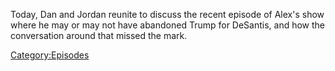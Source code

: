 {{Episode
    | title           = August 17, 2022
    | caption         = [https://knowledgefight.libsyn.com/717-august-17-2022 Listen to this episode on Libsyn]
    | episodeNumber   = 717
    | length          = 01:37:07
    | airDate         = August 24, 2022
    | coverageDate    = August 17, 2022
    | appearance      = [[Donald Trump]], [[Aaron Russo]], [[Laura Loomer]], [[Savannah Hernandez]]
    | previousEpisode = [[716: April 25, 2014]]
    | nextEpisode     = [[718: August 21-22, 2022]]
}}

{{Stub}}

Today, Dan and Jordan reunite to discuss the recent episode of Alex's show where he may or may not have abandoned Trump for DeSantis, and how the conversation around that missed the mark.

[[Category:Episodes]]
